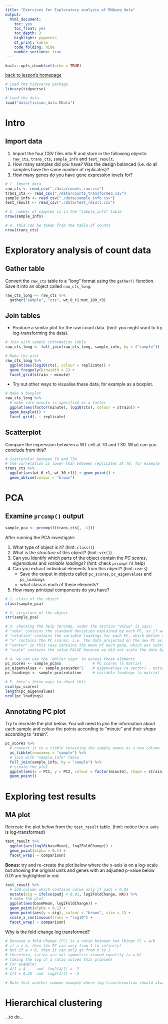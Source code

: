 ```yaml
---
title: "Exercises for Exploratory analysis of RNAseq data"
output: 
  html_document:
    toc: yes
    toc_float: yes
    toc_depth: 3
    highlight: pygments
    df_print: kable
    code_folding: hide
    number_sections: true
---
```


```r
knitr::opts_chunk$set(echo = TRUE)
```

[back to lesson's homepage](https://tavareshugo.github.io/data-carpentry-rnaseq/)

```r
# Load the tidyverse package
library(tidyverse)

# Load the data
load("data/fission_data.RData")
```

# Intro

## Import data

1. Import the four CSV files into R and store in the following objects: 
`raw_cts`, `trans_cts`, `sample_info` and `test_result`.
2. How many samples did you have? 
Was the design balanced (i.e. do all samples have the same number of replicates)?
3. How many genes do you have gene expression levels for?

```r
# 1. Import data
raw_cts <- read_csv("./data/counts_raw.csv")
trans_cts <- read_csv("./data/counts_transformed.csv")
sample_info <- read_csv("./data/sample_info.csv")
test_result <- read_csv("./data/test_result.csv")

# 2. number of samples is in the "sample_info" table
nrow(sample_info)

# 4. this can be taken from the table of counts
nrow(trans_cts)
```


# Exploratory analysis of count data

## Gather table

Convert the `raw_cts` table to a "long" format using the `gather()` function.
Save it into an object called `raw_cts_long`.

```r
raw_cts_long <- raw_cts %>% 
  gather("sample", "cts", wt_0_r1:mut_180_r3)
```

## Join tables

* Produce a similar plot for the raw count data. (hint: you might want to try 
log-transforming the data).

```r
# Join with sample information table
raw_cts_long <- full_join(raw_cts_long, sample_info, by = ("sample"))

# Make the plot
raw_cts_long %>%
  ggplot(aes(log10(cts), colour = replicate)) + 
  geom_freqpoly(binwidth = 1) + 
  facet_grid(strain ~ minute)
```


* Try out other ways to visualise these data, for example as a boxplot.

```r
# Make a boxplot
raw_cts_long %>%
  # make sure minute is specified as a factor
  ggplot(aes(factor(minute), log10(cts), colour = strain)) + 
  geom_boxplot() + 
  facet_grid(. ~ replicate)
```


## Scatterplot

Compare the expression between a WT cell at T0 and T30. What can you conclude from this?

```r
# Scatterplot between T0 and T30
# the correlation is lower than between replicates at T0, for example
trans_cts %>% 
  ggplot(aes(wt_0_r1, wt_30_r1)) + geom_point() +
  geom_abline(colour = "brown")
```



# PCA

## Examine `prcomp()` output

```r
sample_pca <- prcomp(t(trans_cts[, -1]))
```


After running the PCA investigate:

1. What type of object is it? (hint: `class()`)
2. What is the _structure_ of this object?  (hint: `str()`)
3. Can you identify which parts of the object contain the _PC scores_, _eigenvalues_ and _variable loadings_? 
(hint: check `prcomp()`'s help)
4. Can you extract individual elements from this object? (hint: use `$`)
    * Save the output in objects called `pc_scores`, `pc_eigenvalues` and `pc_loadings`
    * what class is each of these elements?
5. How many principal components do you have?

```r
# 1. class of the object
class(sample_pca)

# 2. structure of the object
str(sample_pca)

# 3. checking the help ?prcomp, under the section "Value" is says:
# "sdev" contains the standard deviation explained by each PC, so if we square it we get the eigenvalues (or explained variance)
# "rotation" contains the variable loadings for each PC, which define the eigenvectors
# "x" contains the PC scores, i.e. the data projected on the new PC axis
# "center" in this case contains the mean of each gene, which was subtracted from each value
# "scale" contains the value FALSE because we did not scale the data by the standard deviation

# 4. we can use the 'dollar sign' to access these elements
pc_scores <- sample_pca$x              # PC scores (a matrix)
pc_eigenvalues <- sample_pca$sdev^2    # eigenvalues (a vector) - notice that we squared the values
pc_loadings <- sample_pca$rotation     # variable loadings (a matrix)

# 5. here's three ways to check this
ncol(pc_scores)
length(pc_eigenvalues)
ncol(pc_loadings)
```

## Annotating PC plot

Try to recreate the plot below. 
You will need to _join_ the information about each sample and _colour_ 
the points according to "minute" and their _shape_ according to "strain".


```r
pc_scores %>% 
  # convert it to a tibble retaining the sample names as a new column
  as_tibble(rownames = "sample") %>% 
  # join with "sample_info" table 
  full_join(sample_info, by = "sample") %>% 
  # create the plot
  ggplot(aes(x = PC1, y = PC2, colour = factor(minute), shape = strain)) +
  geom_point()
```



# Exploring test results

## MA plot

Recreate the plot below from the `test_result` table. (hint: notice the x-axis is log-transformed)

```r
test_result %>% 
  ggplot(aes(log10(baseMean), log2FoldChange)) +
  geom_point(alpha = 0.1) +
  facet_wrap( ~ comparison)
```

**Bonus:** try and re-create the plot below where the x-axis is on a log-scale but 
showing the original units and genes with an adjusted p-value below 0.01 are highlighted 
in red.

```r
test_result %>% 
  # add column which contains value only if padj < 0.01
  mutate(sig = ifelse(padj < 0.01, log2FoldChange, NA)) %>% 
  # make the plot
  ggplot(aes(baseMean, log2FoldChange)) +
  geom_point(alpha = 0.1) +
  geom_point(aes(y = sig), colour = "brown", size = 1) +
  scale_x_continuous(trans = "log10") +
  facet_wrap( ~ comparison)
```


Why is the fold-change log transformed? 

```r
# Because a fold-change (FC) is a ratio between two things FC = a/b
# if a > b, then the FC can vary from 1 to infinity!
# but if a < b, then it can only go from 0 to 1
# therefore, ratios are not symmetric around equality (a = b)
# taking the log of a ratio solves this problem!
# For example:
# 4/1 = 4     and  log2(4/1) =  2
# 1/4 = 0.25  and  log2(1/4) = -2

# Note that another common example where log-transformation should always be used is RT-qPCR data!
```


# Hierarchical clustering

...to do...
